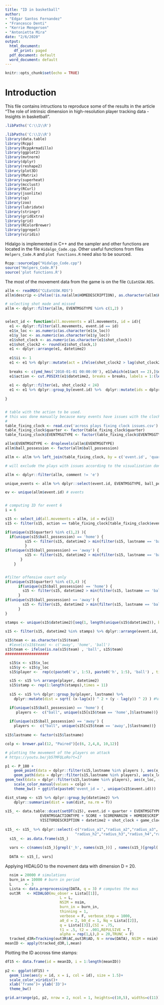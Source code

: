 ---
title: "ID in basketball"
author: 
- "Edgar Santos Fernandez"
- "Francesco Denti"
- "Kerrie Mengersen"
- "Antonietta Mira"
date: "2/6/2020"
output:
  html_document:
    df_print: paged
  pdf_document: default
  word_document: default
---

```{r setup, include=FALSE}
knitr::opts_chunk$set(echo = TRUE)
```

# Introduction
This file contains intructions to reproduce some of the results in the article
"The role of intrinsic dimension in high-resolution player tracking data - Insights in basketball".



```{r, eval = T, echo =F}
.libPaths('C:\\1\\R')
```

```{r, eval = T, message=F, warning=F}
.libPaths('C:\\1\\R')
library(data.table)
library(Rcpp)
library(RcppArmadillo)
library(ggplot2)
library(mvtnorm)
library(dplyr)
library(reshape2)
library(plot3D)
library(Matrix)
library(superheat)
library(mcclust)
library(RCurl)
library(jsonlite)
library(sp)
library(zoo)
library(lubridate)
library(stringr)
library(gridExtra)
library(grid)
library(RColorBrewer)
library(ggrepel)
library(viridis)
```

Hidalgo is implemented in C++ and the sampler and other functions are located in the file ```Hidalgo_Code.cpp```. 
Other useful functions from files ```Helpers_Code.R```  and ```plot functions.R``` need also to be sourced. 


```{r, eval = T, message=F, warning=F}
Rcpp::sourceCpp("Hidalgo_Code.cpp")
source("Helpers_Code.R")
source('plot functions.R')
```

The most of the movement data from the game is on the file ```CLEatGSW.RDS```.

```{r, eval = T}
allm <- readRDS("CLEatGSW.RDS")
allm$descrip <-ifelse(!is.na(allm$HOMEDESCRIPTION), as.character(allm$HOMEDESCRIPTION), as.character(allm$VISITORDESCRIPTION))

# selecting shot made and missed
allm <- dplyr::filter(allm, EVENTMSGTYPE %in% c(1,2) )


select_id <- function(all.movements = all.movements, id = id){
  e1 <- dplyr::filter(all.movements, event.id == id) 
  e1$x_loc <- as.numeric(as.character(e1$x_loc))
  e1$y_loc <- as.numeric(as.character(e1$y_loc))
  e1$shot_clock <- as.numeric(as.character(e1$shot_clock))
  e1$shot_clock2 <- round(e1$shot_clock,1)
  e1 <- dplyr::arrange(e1, datetime2)
  
  e1$ii <- 1
  e1 <- e1 %>% dplyr::mutate(act = ifelse(shot_clock2 > lag(shot_clock2), ii + 1,ii)) # need to split actions because multiple actions are mingled
  
  breaks <- c(ymd_hms('2010-01-01 00:00:00'), e1[which(e1$act == 2),]$datetime2, Sys.time())
  e1$action <- cut.POSIXt(e1$datetime2, breaks = breaks, labels = 1:(length(breaks)-1))
  
  e1 <- dplyr::filter(e1, shot_clock2 < 24)
  e1 <- e1 %>% dplyr::group_by(event.id) %>%  dplyr::mutate(ids = dplyr::row_number())
  
}


# table with the action to be used.
# this was done manually because many events have issues with the clock
# 
table_fixing_clock <- read.csv('across plays fixing clock issues.csv')
table_fixing_clock$quarter <- factor(table_fixing_clock$quarter)
table_fixing_clock$EVENTMSGTYPE <- factor(table_fixing_clock$EVENTMSGTYPE)

allm$EVENTMSGTYPE <- droplevels(allm$EVENTMSGTYPE)
allm$ball_possession <- factor(allm$ball_possession)

allm <- allm %>% left_join(table_fixing_clock, by = c('event.id', 'quarter', 'EVENTMSGTYPE', 'ball_possession'))

# will exclude the plays with issues according to the visualization done with assess

allm <- dplyr::filter(allm, comment != 'e')

```

```{r, eval = T}
unique_events <- allm %>% dplyr::select(event.id, EVENTMSGTYPE, ball_possession, quarter, descrip, SCORE) %>% distinct()

ev <- unique(allm$event.id) # events


# computing ID for event 6 
i = 6

s15 <- select_id(all.movements = allm, id = ev[i]) 
s15 <- filter(s15, action == table_fixing_clock[table_fixing_clock$event.id == ev[i],]$action)

if(unique(s15$quarter) %in% c(1,2) ){
  if(unique(s15$ball_possession) == 'home') { 
         s15 <- filter(s15, datetime2 > min(filter(s15, lastname == 'ball', x_loc < 47)$datetime2))
         }
if(unique(s15$ball_possession) == 'away') {
         s15 <- filter(s15, datetime2 > min(filter(s15, lastname == 'ball', x_loc > 47)$datetime2))
       }
    }


#filter offensive court only
if(unique(s15$quarter) %in% c(3,4) ){
      if(unique(s15$ball_possession) == 'home') { 
        s15 <- filter(s15, datetime2 > min(filter(s15, lastname == 'ball', x_loc > 47)$datetime2))
      }
if(unique(s15$ball_possession) == 'away') {
        s15 <- filter(s15, datetime2 > min(filter(s15, lastname == 'ball', x_loc < 47)$datetime2))
      }
}


```


```{r, eval = T}

stamps <- unique(s15$datetime2)[seq(1, length(unique(s15$datetime2)), by = 10)] 

s15 <- filter(s15, datetime2 %in% stamps) %>% dplyr::arrange(event.id, datetime2, team, lastname)
  
s15$team <- as.character(s15$team)
  #levels(s15$team) <- c('away', 'home', 'ball')
s15$team <- ifelse(is.na(s15$team) , 'ball', s15$team)
####################

  s15$x <- s15$x_loc
  s15$y <- s15$y_loc
  s15$player <-  rep(c(paste0('a', 1:5), paste0('h', 1:5), 'ball') , times = round(nrow(s15)/11))[1:nrow(s15)]

  s15 <- s15 %>% arrange(player, datetime2)
  s15$stamp <- rep(1:length(stamps),times = 11)
  
  s15 <- s15 %>% dplyr::group_by(player, lastname) %>% 
    dplyr::mutate(dist = sqrt( (x-lag(x)) ^ 2 + (y - lag(y)) ^ 2) ) #%>% dplyr::group_by(player, shot_clock) 

  if(unique(s15$ball_possession) == 'home') { 
     players <-  c("ball", unique(s15[s15$team == 'home',]$lastname))}
  
  if(unique(s15$ball_possession) == 'away') { 
    players <-  c("ball", unique(s15[s15$team == 'away',]$lastname))}
  
s15$lastname <- factor(s15$lastname)

colp <- brewer.pal(12, "Paired")[c(6, 2,4,8, 10,12)]

# plotting the movement of the players on attack
# https://youtu.be/jb57MFQLoRo?t=17

p1 <- P_180 + 
    geom_point(data = dplyr::filter(s15,lastname %in% players ), aes(x_loc, -y_loc, group = lastname, col = lastname, shape = team), size =1 ) + 
    geom_path(data = dplyr::filter(s15,lastname %in% players), aes(x_loc, -y_loc, group = lastname, col = lastname), size = 0.3) +
geom_text(data = dplyr::filter(s15,lastname %in% players), aes(x_loc, -y_loc+1, label = stamp, col = lastname), size = 1.5)+
    scale_color_manual(values = colp) +
    theme_bw() + ggtitle(paste0('event_id = ', unique(s15$event.id))) 

```
  
```{r, eval = T, cache = T}
dist_stamp <- s15 %>% dplyr::group_by(datetime2) %>%
    dplyr::summarize(dist = sum(dist, na.rm = T))
  
s15_ <- data.table::dcast(setDT(s15), event.id + quarter + EVENTMSGTYPE+
                EVENTMSGACTIONTYPE + SCORE + SCOREMARGIN + HOMEDESCRIPTION +
                VISITORDESCRIPTION + datetime2 + shot_clock + game_clock ~ player, value.var=c("x", "y", "radius"))
  
s15_ <- s15_ %>% dplyr::select(-c("radius_a1","radius_a2","radius_a3", "radius_a4","radius_a5","radius_h1",        
                                "radius_h2","radius_h3","radius_h4","radius_h5") )
  s15_ <- as.data.frame(s15_)
  
  vars <- c(names(s15_)[grepl('_h', names(s15_))] , names(s15_)[grepl('_a', names(s15_))] )  
  
  DATA <- s15_[, vars] 
```

Applying HIDALGO to the movement data with dimension D = 20. 
```{r, eval = T, cache = T}
  nsim = 20000 # simulations
  burn_in = 10000 # burn in period
  L      <- 3 
  Lista <- data.preprocessing(DATA, q = 3) # computes the mus
  out3R   <- HIDALGO(mu_obser = Lista[[1]],
                         L = L,
                         NSIM = nsim, 
                         burn_in = burn_in,
                         thinning = 1, 
                         verbose = F, verbose_step = 1000,
                         a0_d = 2, b0_d = 1, Nq = Lista[[2]],
                         q = Lista[[3]],CSI = .75, 
                         t1 = .5, t2 = .001,REPULSIVE = T,
                         alpha = rep(1,L),D = 20,TRUNC = F)
  tracked_d3R=Tracking(out3R$AC,out3R$AD, N = nrow(DATA), NSIM = nsim)
meanID <- apply(tracked_d3R,1,mean)
```

Plotting the ID accross time stamps:

```{r, eval = T, cache = T}    
df15 <- data.frame(id = meanID, i = 1:length(meanID))
 
p2 <- ggplot(df15) + 
  geom_line(aes(y = id, x = i, col = id), size = 1.5)+
  scale_color_viridis()+
  xlab('frame')+ ylab('ID')+
  theme_bw() 


```



```{r, eval = T}
grid.arrange(p1, p2, nrow = 2, ncol = 1, heights=c(10,5), widths=c(11))
```